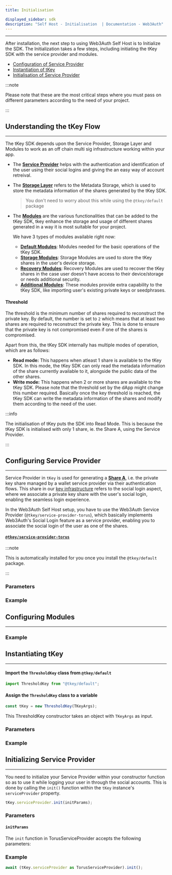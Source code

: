 ```yaml
---
title: Initialisation

displayed_sidebar: sdk
description: "Self Host - Initialisation  | Documentation - Web3Auth"
---
```



---

After installation, the next step to using Web3Auth Self Host is to Initialize the SDK. The Initialization takes a few steps, including initiating the
tKey SDK with the service provider and modules.

- [Configuration of Service Provider](#configuring-service-provider)
- [Instantiation of tKey](#instantiating-tkey)
- [Initialisation of Service Provider](#initialising-service-provider)

:::note

Please note that these are the most critical steps where you must pass on different parameters according to the need of your project.

:::

## Understanding the tKey Flow

---

The tKey SDK depends upon the Service Provider, Storage Layer and Modules to work as an off chain multi sig infrastructure working within your app.

- The [**Service Provider**](./service-provider) helps with the authentication and identification of the user using their social logins and giving the
  an easy way of account retreival.
- The [**Storage Layer**](./storage-layer) refers to the Metadata Storage, which is used to store the metadata information of the shares generated by
  the tKey SDK.
  > You don't need to worry about this while using the `@tkey/default` package
- The [**Modules**](./modules) are the various functionalities that can be added to the tKey SDK, tkey enhance the storage and usage of different
  shares generated in a way it is most suitable for your project.

  We have 3 types of modules available right now:

  - [**Default Modules**](./modules/#default-modules): Modules needed for the basic operations of the tKey SDK.
  - [**Storage Modules**](./modules/#storage-modules): Storage Modules are used to store the tKey shares in the user's device storage.
  - [**Recovery Modules**](./modules/#recovery-modules): Recovery Modules are used to recover the tKey shares in the case user doesn't have access to
    their device/storage or needs additional security.
  - [**Additional Modules**](./modules/#additional-modules): These modules provide extra capability to the tKey SDK, like importing user's existing
    private keys or seedphrases.

#### Threshold

The threshold is the minimum number of shares required to reconstruct the private key. By default, the number is set to `2` which means that at least
two shares are required to reconstruct the private key. This is done to ensure that the private key is not compromised even if one of the shares is
compromised.

Apart from this, the tKey SDK internally has multiple modes of operation, which are as follows:

- **Read mode:** This happens when atleast 1 share is available to the tKey SDK. In this mode, the tKey SDK can only read the metadata information of
  the share currently available to it, alongside the public data of the other shares.
- **Write mode:** This happens when 2 or more shares are available to the tKey SDK. Please note that the threshold set by the dApp might change this
  number required. Basically once the key threshold is reached, the tKey SDK can write the metadata information of the shares and modify them
  according to the need of the user.

:::info

The initialisation of tKey puts the SDK into Read Mode. This is because the tKey SDK is initialised with only 1 share, ie. the Share A, using the
Service Provider.

:::

## Configuring Service Provider

---

Service Provider in `tKey` is used for generating a [**Share A**](/sdk/self-host), i.e. the private key share managed by a wallet service provider via
their authentication flows. This share in our [key infrastructure](/overview/key-management/) refers to the social login aspect, where we associate a
private key share with the user's social login, enabling the seamless login experience.

In the Web3Auth Self Host setup, you have to use the Web3Auth Service Provider (`@tkey/service-provider-torus`), which basically implements Web3Auth's
Social Login feature as a service provider, enabling you to associate the social login of the user as one of the shares.

#### [`@tkey/service-provider-torus`](https://npmjs.com/package/@tkey/service-provider-torus)

:::note

This is automatically installed for you once you install the `@tkey/default` package.

:::

### Parameters

<ServiceProviderArg />

### Example

<ServiceProviderExample />

## Configuring Modules

---

<ModulesDescription />

### Example

<ModulesExample />

## Instantiating tKey

---

#### Import the `ThresholdKey` class from `@tkey/default`

```javascript
import ThresholdKey from "@tkey/default";
```

#### Assign the `ThresholdKey` class to a variable

```javascript
const tKey = new ThresholdKey(TKeyArgs);
```

This ThresholdKey constructor takes an object with `TKeyArgs` as input.

### Parameters

<TKeyArgs />

### Example

<TKeyInstanceExample />

## Initializing Service Provider

---

You need to initialize your Service Provider within your constructor function so as to use it while logging your user in through the social accounts.
This is done by calling the `init()` function within the `tKey` instance's `serviceProvider` property.

```ts
tKey.serviceProvider.init(initParams);
```

### Parameters

#### `initParams`

The `init` function in TorusServiceProvider accepts the following parameters:

<InitParams />

### Example

```js
await (tKey.serviceProvider as TorusServiceProvider).init();
```
